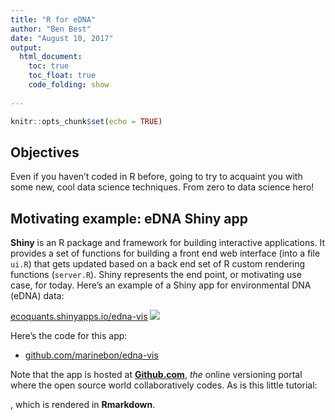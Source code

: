 ```yaml
---
title: "R for eDNA"
author: "Ben Best"
date: "August 10, 2017"
output:
  html_document:
    toc: true
    toc_float: true
    code_folding: show
       
---
```


```r
knitr::opts_chunk$set(echo = TRUE)
```

## Objectives

Even if you haven't coded in R before, going to try to acquaint you with some new, cool data science techniques. From zero to data science hero!

## Motivating example: eDNA Shiny app

**Shiny** is an R package and framework for building interactive applications. It provides a set of functions for building a front end web interface (into a file `ui.R`) that gets updated based on a back end set of R custom rendering functions (`server.R`). Shiny represents the end point, or motivating use case, for today. Here's an example of a Shiny app for environmental DNA (eDNA) data:

[ecoquants.shinyapps.io/edna-vis](https://ecoquants.shinyapps.io/edna-vis/)
[![](https://raw.githubusercontent.com/marinebon/edna-vis/master/docs/img/screen.png)](https://ecoquants.shinyapps.io/edna-vis/)

Here's the code for this app:

- [github.com/marinebon/edna-vis](https://github.com/marinebon/edna-vis)

Note that the app is hosted at [**Github.com**](https://github.com), _the_ online versioning portal where the open source world collaboratively codes. As is this little tutorial:

, which is rendered in **Rmarkdown**.



##

